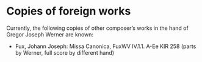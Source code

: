# Copies of foreign works {.unnumbered}

Currently, the following copies of other composer's works in the hand of Gregor Joseph Werner are known:

- Fux, Johann Joseph: Missa Canonica, FuxWV IV.1.1. A-Ee KIR 258 (parts by Werner, full score by different hand)
